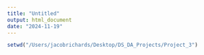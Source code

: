 ```yaml
---
title: "Untitled"
output: html_document
date: "2024-11-19"
---
```

```r
setwd("/Users/jacobrichards/Desktop/DS_DA_Projects/Project_3")

```


